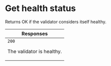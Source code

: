 # Get health status



Returns OK if the validator considers itself healthy.

<table style={{"display":"table","width":"100%"}}><thead><tr><th style={{"textAlign":"left"}}>Responses</th></tr></thead><tbody><tr><td><div style={{"display":"flex"}}><div style={{"marginRight":"var(--ifm-table-cell-padding)"}}><code>200</code></div><div>

The validator is healthy.

</div></div><div></div></td></tr></tbody></table>